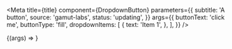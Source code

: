 
<Meta
  title={title}
  component={DropdownButton}
  parameters={{
    subtitle: 'A button',
    source: 'gamut-labs',
    status: 'updating',
  }}
  args={{
    buttonText: 'click me',
    buttonType: 'fill',
    dropdownItems: [
      {
        text: 'Item 1',
      },
    ],
  }}
/>

<Canvas>
  <Story name="DropdownButton">{(args) => <DropdownButton {...args} />}</Story>
</Canvas>

<PropsTable story="DropdownButton" />
